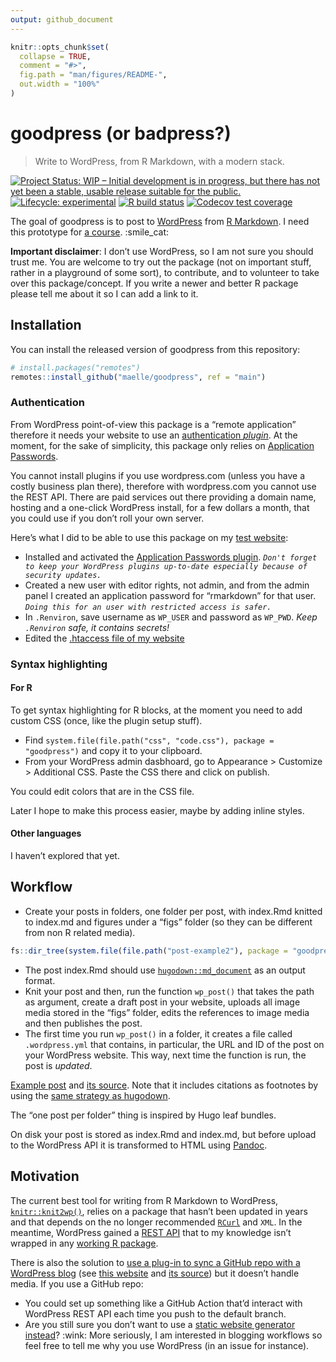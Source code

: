 ```yaml
---
output: github_document
---
```


<!-- README.md is generated from README.Rmd. Please edit that file -->

```r
knitr::opts_chunk$set(
  collapse = TRUE,
  comment = "#>",
  fig.path = "man/figures/README-",
  out.width = "100%"
)
```

# goodpress (or badpress?)

> Write to WordPress, from R Markdown, with a modern stack.

<!-- badges: start -->
[![Project Status: WIP – Initial development is in progress, but there has not yet been a stable, usable release suitable for the public.](https://www.repostatus.org/badges/latest/wip.svg)](https://www.repostatus.org/#wip)
[![Lifecycle: experimental](https://img.shields.io/badge/lifecycle-experimental-orange.svg)](https://www.tidyverse.org/lifecycle/#experimental)
[![R build status](https://github.com/maelle/goodpress/workflows/R-CMD-check/badge.svg)](https://github.com/maelle/goodpress/actions?query=workflow%3AR-CMD-check)
[![Codecov test coverage](https://codecov.io/gh/maelle/goodpress/branch/main/graph/badge.svg)](https://codecov.io/gh/maelle/goodpress?branch=main)
<!-- badges: end -->

The goal of goodpress is to post to [WordPress](https://wordpress.org/) from [R Markdown](https://rmarkdown.rstudio.com/).
I need this prototype for [a course](https://scientific-rmd-blogging.netlify.app/). :smile_cat:

**Important disclaimer**: I don't use WordPress, so I am not sure you should trust me.
You are welcome to try out the package (not on important stuff, rather in a playground of some sort), to contribute, and to volunteer to take over this package/concept. If you write a newer and better R package please tell me about it
so I can add a link to it.

## Installation

You can install the released version of goodpress from this repository:

``` r
# install.packages("remotes")
remotes::install_github("maelle/goodpress", ref = "main")
```

### Authentication

From WordPress point-of-view this package is a "remote application" therefore it needs your website to use an [authentication _plugin_](https://developer.wordpress.org/rest-api/using-the-rest-api/authentication/#authentication-plugins).
At the moment, for the sake of simplicity, this package only relies on [Application Passwords](https://wordpress.org/plugins/application-passwords/).

You cannot install plugins if you use wordpress.com (unless you have a costly business plan there), therefore with wordpress.com you cannot use the REST API.
There are paid services out there providing a domain name, hosting and a one-click WordPress install, 
for a few dollars a month,
that you could use if you don't roll your own server.

Here's what I did to be able to use this package on my [test website](https://rmd-wordpress.eu/):

* Installed and activated the [Application Passwords plugin](https://wordpress.org/plugins/application-passwords/). _`Don't forget to keep your WordPress plugins up-to-date especially because of security updates.`_
* Created a new user with editor rights, not admin, and from the admin panel I created an application password for "rmarkdown" for that user. _`Doing this for an user with restricted access is safer.`_
* In `.Renviron`, save username as `WP_USER` and password as `WP_PWD`. _Keep `.Renviron` safe, it contains secrets!_
* Edited the [.htaccess file of my website](https://github.com/georgestephanis/application-passwords/wiki/Basic-Authorization-Header----Missing)

### Syntax highlighting

#### For R

To get syntax highlighting for R blocks, at the moment you need to add custom CSS (once, like the plugin setup stuff).

* Find `system.file(file.path("css", "code.css"), package = "goodpress")` and copy it to your clipboard.
* From your WordPress admin dasbhoard, go to Appearance > Customize > Additional CSS. Paste the CSS there and click on publish.

You could edit colors that are in the CSS file.

Later I hope to make this process easier, maybe by adding inline styles.

#### Other languages

I haven't explored that yet.

## Workflow

* Create your posts in folders, one folder per post, with index.Rmd knitted to index.md and figures under a "figs" folder (so they can be different from non R related media).

```r
fs::dir_tree(system.file(file.path("post-example2"), package = "goodpress"))
```

* The post index.Rmd should use [`hugodown::md_document`](https://hugodown.r-lib.org/reference/md_document.html) as an output format. 
* Knit your post and then, run the function `wp_post()` that takes the path as argument, create a draft post in your website, uploads all image media stored in the "figs" folder, edits the references to image media and then publishes the post. 
* The first time you run `wp_post()` in a folder, it creates a file called `.wordpress.yml` that contains, in particular, the URL and ID of the post on your WordPress website. This way, next time the function is run, the post is _updated_.

[Example post](https://rmd-wordpress.eu/post-rmd/) and [its source](https://github.com/maelle/goodpress/tree/main/inst/post-example2). Note that it includes citations as footnotes by using the [same strategy as hugodown](https://github.com/r-lib/hugodown#citations).

The "one post per folder" thing is inspired by Hugo leaf bundles. 

On disk your post is stored as index.Rmd and index.md, but before upload to the WordPress API it is transformed to HTML using [Pandoc](https://pandoc.org/).

## Motivation

The current best tool for writing from R Markdown to WordPress, [`knitr::knit2wp()`](http://tobiasdienlin.com/2019/03/08/how-to-publish-a-blog-post-on-wordpress-using-rmarkdown/), relies on a package that hasn't been updated in years and that depends on the no longer recommended [`RCurl`](https://frie.codes/curl-vs-rcurl/) and `XML`.
In the meantime, WordPress gained a [REST API](https://developer.wordpress.org/rest-api/) that to my knowledge isn't wrapped in any [working R package](https://github.com/jaredlander/wordpressr).

There is also the solution to [use a plug-in to sync a GitHub repo with a WordPress blog](https://github.com/mAAdhaTTah/wordpress-github-sync/) (see [this website](https://abcdr.thinkr.fr/soumettre-un-article/) and [its source](https://github.com/ThinkR-open/abcdR)) but it doesn't handle media.
If you use a GitHub repo:

* You could set up something like a GitHub Action that'd interact with WordPress REST API each time you push to the default branch.
* Are you still sure you don't want to use a [static website generator instead](https://gohugo.io/tools/migrations/)? :wink: More seriously, I am interested in blogging workflows so feel free to tell me why you use WordPress (in an issue for instance).
